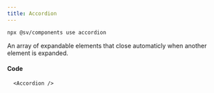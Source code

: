 ```yaml
---
title: Accordion
---
```


```bash
npx @sv/components use accordion
```

An array of expandable elements that close automaticly when another element is expanded.

<div class="not-content">
  <Accordion client:load items={[
    {
      title: "Item 1",
      content: "Lorem ipsum dolor sit amet, consetetur sadipscing elitr, sed diam nonumy eirmod tempor invidunt ut labore et dolore magna aliquyam erat, sed diam voluptua. At vero eos et accusam et justo duo dolores et ea rebum. Stet clita kasd gubergren, no sea takimata sanctus est Lorem ipsum dolor sit amet. "
    },
    {
      title: "Item 1",
      content: "Lorem ipsum dolor sit amet, consetetur sadipscing elitr, sed diam nonumy eirmod tempor invidunt ut labore et dolore magna aliquyam erat, sed diam voluptua. At vero eos et accusam et justo duo dolores et ea rebum. Stet clita kasd gubergren, no sea takimata sanctus est Lorem ipsum dolor sit amet. "
    },
  ]} />
</div>

#### Code
```tsx
  <Accordion />
```

